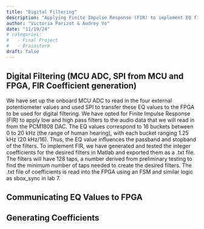 ```yaml
---
title: "Digital Filtering"
description: "Applying Finite Impulse Response (FIR) to implement EQ filters"
author: "Victoria Parizot & Audrey Vo"
date: "11/19/24"
# categories:
#   - Final Project
#   - Brainstorm
draft: false
---
```


## Digital Filtering (MCU ADC, SPI from MCU and FPGA, FIR Coefficient generation)
We have set up the onboard MCU ADC to read in the four external potentiometer values and used SPI to transfer these EQ values to the FPGA to be used for digital filtering. We have opted for Finite Impulse Response (FIR) to apply low and high pass filters to the audio data that we will read in from the PCM1808 DAC. The EQ values correspond to 16 buckets between 0 to 20 kHz (the range of human hearing), with each bucket ranging 1.25 kHz (20 kHz/16). Thus, the EQ value influences the passband and stopband of the filters. To implement FIR, we have generated and tested the integer coefficients for the desired filters in Matlab and exported them as a .txt file. The filters will have 128 taps, a number derived from preliminary testing to find the minimum number of taps needed to create the desired filters. The .txt file of coefficients is read into the FPGA using an FSM and similar logic as sbox_sync in lab 7. 

## Communicating EQ Values to FPGA

## Generating Coefficients

      